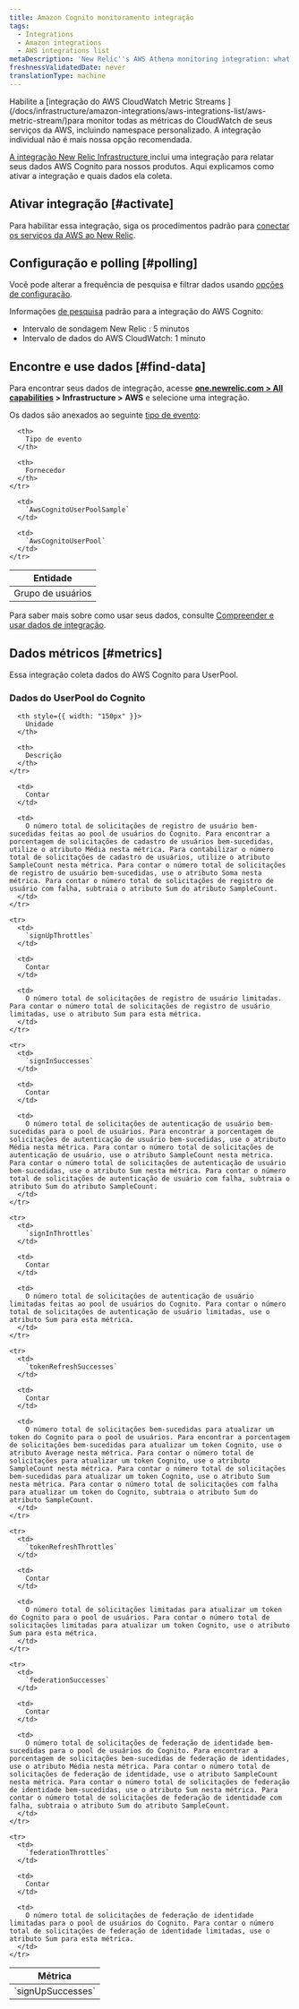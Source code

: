 ```yaml
---
title: Amazon Cognito monitoramento integração
tags:
  - Integrations
  - Amazon integrations
  - AWS integrations list
metaDescription: 'New Relic''s AWS Athena monitoring integration: what data it reports, and how to enable it.'
freshnessValidatedDate: never
translationType: machine
---
```


<Callout variant="important">
  Habilite a [integração do AWS CloudWatch Metric Streams ](/docs/infrastructure/amazon-integrations/aws-integrations-list/aws-metric-stream/)para monitor todas as métricas do CloudWatch de seus serviços da AWS, incluindo namespace personalizado. A integração individual não é mais nossa opção recomendada.
</Callout>

[A integração New Relic Infrastructure ](/docs/infrastructure/integrations-getting-started/getting-started/introduction-infrastructure-integrations)inclui uma integração para relatar seus dados AWS Cognito para nossos produtos. Aqui explicamos como ativar a integração e quais dados ela coleta.

## Ativar integração [#activate]

Para habilitar essa integração, siga os procedimentos padrão para [conectar os serviços da AWS ao New Relic](/docs/infrastructure/infrastructure-integrations/getting-started/connect-aws-integrations-infrastructure).

## Configuração e polling [#polling]

Você pode alterar a frequência de pesquisa e filtrar dados usando [opções de configuração](/docs/integrations/new-relic-integrations/getting-started/configure-polling-frequency-data-collection-cloud-integrations).

Informações [de pesquisa](/docs/infrastructure/amazon-integrations/aws-integrations-list/aws-polling-intervals-infrastructure-integrations) padrão para a integração do AWS Cognito:

* Intervalo de sondagem New Relic : 5 minutos
* Intervalo de dados do AWS CloudWatch: 1 minuto

## Encontre e use dados [#find-data]

Para encontrar seus dados de integração, acesse <DNT>**[one.newrelic.com > All capabilities](https://one.newrelic.com/all-capabilities) > Infrastructure > AWS**</DNT> e selecione uma integração.

Os dados são anexados ao seguinte [tipo de evento](/docs/data-apis/understand-data/new-relic-data-types/#event-data):

<table>
  <thead>
    <tr>
      <th>
        Entidade
      </th>

      <th>
        Tipo de evento
      </th>

      <th>
        Fornecedor
      </th>
    </tr>
  </thead>

  <tbody>
    <tr>
      <td>
        Grupo de usuários
      </td>

      <td>
        `AwsCognitoUserPoolSample`
      </td>

      <td>
        `AwsCognitoUserPool`
      </td>
    </tr>
  </tbody>
</table>

Para saber mais sobre como usar seus dados, consulte [Compreender e usar dados de integração](/docs/infrastructure/integrations/find-use-infrastructure-integration-data).

## Dados métricos [#metrics]

Essa integração coleta dados do AWS Cognito para UserPool.

### Dados do UserPool do Cognito

<table>
  <thead>
    <tr>
      <th style={{ width: "275px" }}>
        Métrica
      </th>

      <th style={{ width: "150px" }}>
        Unidade
      </th>

      <th>
        Descrição
      </th>
    </tr>
  </thead>

  <tbody>
    <tr>
      <td>
        `signUpSuccesses`
      </td>

      <td>
        Contar
      </td>

      <td>
        O número total de solicitações de registro de usuário bem-sucedidas feitas ao pool de usuários do Cognito. Para encontrar a porcentagem de solicitações de cadastro de usuários bem-sucedidas, utilize o atributo Média nesta métrica. Para contabilizar o número total de solicitações de cadastro de usuários, utilize o atributo SampleCount nesta métrica. Para contar o número total de solicitações de registro de usuário bem-sucedidas, use o atributo Soma nesta métrica. Para contar o número total de solicitações de registro de usuário com falha, subtraia o atributo Sum do atributo SampleCount.
      </td>
    </tr>

    <tr>
      <td>
        `signUpThrottles`
      </td>

      <td>
        Contar
      </td>

      <td>
        O número total de solicitações de registro de usuário limitadas. Para contar o número total de solicitações de registro de usuário limitadas, use o atributo Sum para esta métrica.
      </td>
    </tr>

    <tr>
      <td>
        `signInSuccesses`
      </td>

      <td>
        Contar
      </td>

      <td>
        O número total de solicitações de autenticação de usuário bem-sucedidas para o pool de usuários. Para encontrar a porcentagem de solicitações de autenticação de usuário bem-sucedidas, use o atributo Média nesta métrica. Para contar o número total de solicitações de autenticação de usuário, use o atributo SampleCount nesta métrica. Para contar o número total de solicitações de autenticação de usuário bem-sucedidas, use o atributo Sum nesta métrica. Para contar o número total de solicitações de autenticação de usuário com falha, subtraia o atributo Sum do atributo SampleCount.
      </td>
    </tr>

    <tr>
      <td>
        `signInThrottles`
      </td>

      <td>
        Contar
      </td>

      <td>
        O número total de solicitações de autenticação de usuário limitadas feitas ao pool de usuários do Cognito. Para contar o número total de solicitações de autenticação de usuário limitadas, use o atributo Sum para esta métrica.
      </td>
    </tr>

    <tr>
      <td>
        `tokenRefreshSuccesses`
      </td>

      <td>
        Contar
      </td>

      <td>
        O número total de solicitações bem-sucedidas para atualizar um token do Cognito para o pool de usuários. Para encontrar a porcentagem de solicitações bem-sucedidas para atualizar um token Cognito, use o atributo Average nesta métrica. Para contar o número total de solicitações para atualizar um token Cognito, use o atributo SampleCount nesta métrica. Para contar o número total de solicitações bem-sucedidas para atualizar um token Cognito, use o atributo Sum nesta métrica. Para contar o número total de solicitações com falha para atualizar um token do Cognito, subtraia o atributo Sum do atributo SampleCount.
      </td>
    </tr>

    <tr>
      <td>
        `tokenRefreshThrottles`
      </td>

      <td>
        Contar
      </td>

      <td>
        O número total de solicitações limitadas para atualizar um token do Cognito para o pool de usuários. Para contar o número total de solicitações limitadas para atualizar um token Cognito, use o atributo Sum para esta métrica.
      </td>
    </tr>

    <tr>
      <td>
        `federationSuccesses`
      </td>

      <td>
        Contar
      </td>

      <td>
        O número total de solicitações de federação de identidade bem-sucedidas para o pool de usuários do Cognito. Para encontrar a porcentagem de solicitações bem-sucedidas de federação de identidades, use o atributo Média nesta métrica. Para contar o número total de solicitações de federação de identidade, use o atributo SampleCount nesta métrica. Para contar o número total de solicitações de federação de identidade bem-sucedidas, use o atributo Sum nesta métrica. Para contar o número total de solicitações de federação de identidade com falha, subtraia o atributo Sum do atributo SampleCount.
      </td>
    </tr>

    <tr>
      <td>
        `federationThrottles`
      </td>

      <td>
        Contar
      </td>

      <td>
        O número total de solicitações de federação de identidade limitadas para o pool de usuários do Cognito. Para contar o número total de solicitações de federação de identidade limitadas, use o atributo Sum para esta métrica.
      </td>
    </tr>
  </tbody>
</table>